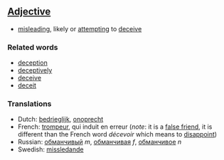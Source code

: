 ==[[Adjective]]==

*[[misleading]], likely or [[attempting]] to [[deceive]]

===Related words===
*[[deception]]
*[[deceptively]]
*[[deceive]]
*[[deceit]]

===Translations===
*Dutch: [[bedrieglijk]], [[onoprecht]]
*French: [[trompeur]], qui induit en erreur (''note'': it is a [[false friend]], it is different than the French word ''décevoir'' which means to [[disappoint]])
*Russian: [[обманчивый]] ''m'', [[обманчивая]] ''f'', [[обманчивое]] ''n''
*Swedish: [[missledande]]